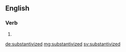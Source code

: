 ==English==

===Verb===
{{head|en}}

# {{en-past of|substantivize}}

[[de:substantivized]]
[[mg:substantivized]]
[[sv:substantivized]]